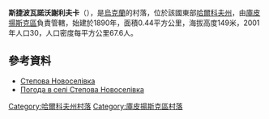 {{coord|49|39|24|N|37|51|50|E|scale:100000_region:UA|display=title}}

'''斯捷波瓦諾沃謝利夫卡'''（{{lang-uk|Степова Новоселівка}}），是[[烏克蘭|烏克蘭]]的村落，位於該國東部[[哈爾科夫州|哈爾科夫州]]，由[[庫皮揚斯克區|庫皮揚斯克區]]負責管轄，始建於1890年，面積0.44平方公里，海拔高度149米，2001年人口30，人口密度每平方公里67.6人。

==參考資料==
* [http://gska2.rada.gov.ua/pls/z7502/A005?rdat1=28.11.2009&rf7571=33639 Степова Новоселівка]{{dead link|date=2018年3月 |bot=InternetArchiveBot |fix-attempted=yes }}
* [http://weather.in.ua/ua/har'kovskaja/25194 Погода в селі Степова Новоселівка] {{Wayback|url=http://weather.in.ua/ua/har%27kovskaja/25194 |date=20160323035448 }}

{{DEFAULTSORT:Степова Новоселівка}}
[[Category:哈爾科夫州村落|Category:哈爾科夫州村落]]
[[Category:庫皮揚斯克區村落|Category:庫皮揚斯克區村落]]


{{Kharkiv-geo-stub}}